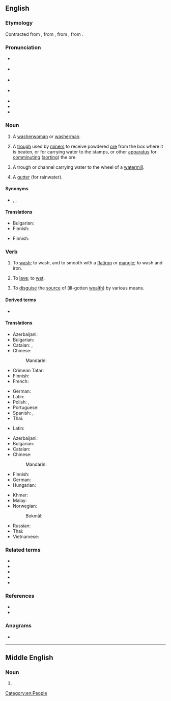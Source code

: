 ==English==
{{was wotd|2007|October|5}}
{{wikipedia|dab=launder}}

===Etymology===
{{root|en|ine-pro|*lewh₃-}}
Contracted from {{inh|en|enm|lavender}}, from {{der|en|fro|lavandiere}}, from {{der|en|LL.|lavandena}}, from {{der|en|la|lavō||I wash}}.

===Pronunciation===
* {{a|RP}} {{IPA|en|/ˈlɔːndə/}}
* {{a|some accents}} {{IPA|en|/ˈlɑːndə(ɹ)/}}
* {{a|US}} {{IPA|en|/ˈlɔndɚ/}}
* {{a|cot-caught}} {{IPA|en|/ˈlɑndɚ/}}
* {{audio|en|en-us-launder.ogg|Audio (US)}}
* {{audio|en|en-au-launder.ogg|Audio (AU)}}
* {{rhymes|en|ɔːndə(ɹ)|ɑːndə(ɹ)}}

===Noun===
{{en-noun}}

# {{lb|en|obsolete}} A [[washerwoman]] or [[washerman]].
# {{lb|en|mining}} A [[trough]] used by [[miner]]s to receive powdered [[ore]] from the box where it is beaten, or for carrying water to the stamps, or other [[apparatus]] for [[comminuting]] ([[sorting]]) the ore.
# A trough or channel carrying water to the wheel of a [[watermill]].
#: {{synonyms|en|inlayer}}
# A [[gutter]] (for rainwater).

====Synonyms====
* {{sense|washerwoman}} {{l|en|launderer}}, {{l|en|laundress}}, {{l|en|washerwoman}}

====Translations====
{{trans-see|washerwoman}}

{{trans-top|trough used by miners to carry material}}
* Bulgarian: {{t|bg|корито за промиване|n}}
* Finnish: {{t+|fi|ränni}}
{{trans-mid}}
{{trans-bottom}}

{{trans-top|trough or channel carrying water to the wheel of a watermill}}
* Finnish: {{t+|fi|ränni}}
{{trans-mid}}
{{trans-bottom}}

{{trans-see|gutter for rainwater|gutter}}

===Verb===
{{en-verb}}

# To [[wash]]; to wash, and to smooth with a [[flatiron]] or [[mangle]]; to wash and iron.
# {{lb|en|obsolete}} To [[lave]]; to [[wet]].
#: {{rfquotek|en|Shakespeare}}
# {{senseid|en|money}} {{lb|en|money}} To [[disguise]] the [[source]] of (ill-gotten [[wealth]]) by various means.

====Derived terms====
* {{l|en|money laundering}}

====Translations====
{{trans-top|to wash and iron}}
* Azerbaijani: {{t+|az|yumaq}}
* Bulgarian: {{t+|bg|пера}}
* Catalan: {{t+|ca|rentar}}, {{t|ca|fer la bugada}}
* Chinese:
*: Mandarin: {{t+|cmn|洗|sc=Hani}}
* Crimean Tatar: {{t|crh|yuvmaq}}
* Finnish: {{t|fi|[[pyykätä]] [[ja]] [[silittää]]}}
* French: {{t+|fr|blanchir}}
{{trans-mid}}
* German: {{t+|de|waschen}}
* Latin: {{t|la|lavō}}
* Polish: {{t+|pl|prać}}, {{t|pl|uprać}}
* Portuguese: {{t+|pt|lavar}}
* Spanish: {{t+|es|lavar}}, {{t|es|hacer la colada}} {{t+|es|la}} {{t+|es|colada}}
* Thai: {{t|th|ซักอบรีด}}
{{trans-bottom}}

{{trans-top|to wet}}
* Latin: {{t|la|lavō}}
{{trans-mid}}
{{trans-bottom}}

{{trans-top|to disguise the source of}}
* Azerbaijani: {{t+|az|yumaq}}
* Bulgarian: {{t+|bg|пера}}
* Catalan: {{t+|ca|blanquejar}}
* Chinese:
*: Mandarin: {{t-needed|cmn}}
* Finnish: {{t+|fi|pestä}}
* German: {{t+|de|waschen}}
* Hungarian: {{t|hu|pénzt mos}}
{{trans-mid}}
* Khmer: {{t-needed|km}}
* Malay: {{t-needed|ms}}
* Norwegian:
*: Bokmål: {{t|nb|hvitvaske}}
* Russian: {{t+|ru|отмывать}}
* Thai: {{t+|th|ฟอก}}
* Vietnamese: {{t-needed|vi}}
{{trans-bottom}}

===Related terms===
* {{l|en|launderer}}
* {{l|en|launderette}}
* {{l|en|laundress}}
* {{l|en|laundry}}
* {{l|en|lave}}

===References===
* {{R:Century 1911}}
* {{R:OneLook}}

===Anagrams===
* {{anagrams|en|a=adelnru|Arundel|lurdane|rundale}}

[[Category:en:People]]

----

==Middle English==

===Noun===
{{head|enm|noun}}

# {{alt form|enm|lavender}}